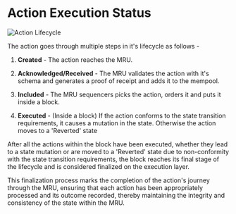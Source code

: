 # Action Execution Status

<img src="/assets/action-lifecycle.png" alt="Action Lifecycle" />

The action goes through multiple steps in it's lifecycle as follows -

1. **Created** - The action reaches the MRU.

2. **Acknowledged/Received** - The MRU validates the action with it's schema and generates a proof of receipt and adds it to the mempool.

3. **Included** - The MRU sequencers picks the action, orders it and puts it inside a block.

4. **Executed** - (Inside a block) If the action conforms to the state transition requirements, it causes a mutation in the state. Otherwise the action moves to a 'Reverted' state

After all the actions within the block have been executed, whether they lead to a state mutation or are moved to a 'Reverted' state due to non-conformity with the state transition requirements, the block reaches its final stage of the lifecycle and is considered finalized on the execution layer.

This finalization process marks the completion of the action's journey through the MRU, ensuring that each action has been appropriately processed and its outcome recorded, thereby maintaining the integrity and consistency of the state within the MRU.
